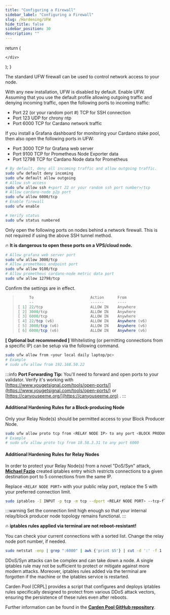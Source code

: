 ```yaml
---
title: "Configuring a Firewall"
sidebar_label: "Configuring a Firewall"
slug: /Hardening/UFW
hide_title: false
sidebar_position: 30
description: ""
---
```



  return (
    <div>



    </div>
  );
}

<!-- <HTMLContent /> -->

The standard UFW firewall can be used to control network access to your node.

With any new installation, UFW is disabled by default. Enable UFW. Assuming that you use the default profile allowing outgoing traffic and denying incoming traffic, open the following ports to incoming traffic:

* Port 22 (or your random port #) TCP for SSH connection
* Port 123 UDP for chrony ntp
* Port 6000 TCP for Cardano network traffic

If you install a Grafana dashboard for monitoring your Cardano stake pool, then also open the following ports in UFW:

* Port 3000 TCP for Grafana web server
* Port 9100 TCP for Prometheus Node Exporter data
* Port 12798 TCP for Cardano Node data for Prometheus

```bash
# By default, deny all incoming traffic and allow outgoing traffic.
sudo ufw default deny incoming
sudo ufw default allow outgoing
# Allow ssh access
sudo ufw allow ssh #<port 22 or your random ssh port number>/tcp
# Allow cardano-node p2p port
sudo ufw allow 6000/tcp
# Enable firewall
sudo ufw enable
```

```bash
# Verify status
sudo ufw status numbered
```
<!-- Port forwarding content moved from here -->

Only open the following ports on nodes behind a network firewall. This is not required if using the above SSH tunnel method.

:fire: **It is dangerous to open these ports on a VPS/cloud node.**

```bash
# Allow grafana web server port
sudo ufw allow 3000/tcp
# Allow prometheus endpoint port
sudo ufw allow 9100/tcp
# Allow prometheus cardano-node metric data port
sudo ufw allow 12798/tcp
```

Confirm the settings are in effect.

> ```csharp
>      To                         Action      From
>      --                         ------      ----
> [ 1] 22/tcp                     ALLOW IN    Anywhere
> [ 2] 3000/tcp                   ALLOW IN    Anywhere
> [ 3] 6000/tcp                   ALLOW IN    Anywhere
> [ 4] 22/tcp (v6)                ALLOW IN    Anywhere (v6)
> [ 5] 3000/tcp (v6)              ALLOW IN    Anywhere (v6)
> [ 6] 6000/tcp (v6)              ALLOW IN    Anywhere (v6)
> ```

**\[ Optional but recommended ]** Whitelisting (or permitting connections from a specific IP) can be setup via the following command.

```bash
sudo ufw allow from <your local daily laptop/pc>
# Example
# sudo ufw allow from 192.168.50.22
```

:::info
**Port Forwarding Tip:** You'll need to forward and open ports to your validator. Verify it's working with [https://www.yougetsignal.com/tools/open-ports/](https://www.yougetsignal.com/tools/open-ports/) or [https://canyouseeme.org/](https://canyouseeme.org) .
:::

#### Additional Hardening Rules for a Block-producing Node

Only your Relay Node(s) should be permitted access to your Block Producer Node.

```bash
sudo ufw allow proto tcp from <RELAY NODE IP> to any port <BLOCK PRODUCER PORT>
# Example
# sudo ufw allow proto tcp from 18.58.3.31 to any port 6000
```

#### Additional Hardening Rules for Relay Nodes

In order to protect your Relay Node(s) from a novel "DoS/Syn" attack, [**Michael Fazio**](https://github.com/michaeljfazio) created iptables entry which restricts connections to a given destination port to 5 connections from the same IP.

Replace `<RELAY NODE PORT>` with your public relay port, replace the 5 with your preferred connection limit.

```bash
sudo iptables -I INPUT -p tcp -m tcp --dport <RELAY NODE PORT> --tcp-flags FIN,SYN,RST,ACK SYN -m connlimit --connlimit-above 5 --connlimit-mask 32 --connlimit-saddr -j REJECT --reject-with tcp-reset
```

:::warning
Set the connection limit high enough so that your internal relay/block producer node topology remains functional.
:::

:fire: **iptables rules applied via terminal are not reboot-resistant!**

You can check your current connections with a sorted list. Change the relay node port number, if needed.

```bash
sudo netstat -enp | grep ":6000" | awk {'print $5'} | cut -d ':' -f 1 | sort | uniq -c | sort
```

DDoS/Syn attacks can be complex and can take down a node. A single iptables rule may not be sufficient to protect or mitigate against more modern attacks. Moreover, iptables rules added via the terminal are forgotten if the machine or the iptables service is restarted.

Carden Pool [CRPL] provides a script that configures and deploys iptables rules specifically designed to protect from various DDoS attack vectors, ensuring the persistence of these rules even after reboots.

Further information can be found in the [**Carden Pool GitHub repository**](https://github.com/CardenPool/stakepool-DDoS-defense).
